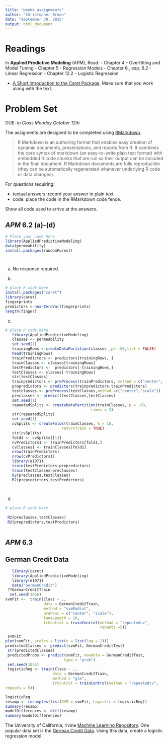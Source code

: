 ```yaml
---
title: "week4 assignments"
author: "Christopher Brown"
date: "September 30, 2015"
output: html_document
---
```


# Readings

In **Applied Predictive Modeling** (APM), Read:
- Chapter 4 - Overfitting and Model Tuning
- Chapter 5 - Regression Models
- Chapter 6 , esp. 6.2 - Linear Regression
- Chapter 12.2 - Logistic Regression 

- [A Short Introduction to the Caret Package](https://cran.r-project.org/web/packages/caret/vignettes/caret.pdf). Make sure that you work along with the text.   
  


# Problem Set 

DUE: *In Class Monday October 12th*

The assigments are designed to be completed using [RMarkdown](http://rmarkdown.rstudio.com/). 

> R Markdown is an authoring format that enables easy creation of dynamic 
> documents, presentations, and reports from R. It combines the core syntax of
> markdown (an easy-to-write plain text format) with embedded R code chunks that
> are run so their output can be included in the final document. R Markdown
> documents are fully reproducible (they can be automatically regenerated 
> whenever underlying R code or data changes).


For questions requiring: 

- textual answers: record your answer in plain text
- code: place the code in the RMarkdown code fence. 

Show all code used to arrive at the answers.



## ***APM*** 6.2 (a)-(d)

```r
# Place your code here
library(AppliedPredictiveModeling)
data(permeability)
install.packages(randomForest)




```

(a) No response required.

(b)   

```r
# place R code here
install.packages("caret")
library(caret)
fingerprints
predictors <-nearZeroVar(fingerprints)
length(finger)

```


(c)
```r
# place R code here
   library(AppliedPredictiveModeling)
   classes <- permeability
   set.seed(1)
   trainingRows <-createDataPartition(classes ,p= .80,list = FALSE)
   head(trainingRows)
   trainPredictors <- predictors[trainingRows, ]
   trainClasses <- classes[trainingRows]
   testPredictors <-  predictors[-trainingRows,]
   testClasses <- classes[-trainingRows]
   str(testClasses)
   trainpredictors <- preProcess(trainPredictors, method = c("center", "scale"))
   prepredictors <- predictors(trainpredictors,trainPredictors)
   testclasses <- preProcess(testClasses,method =c("center","scale"))
   preclasses <- predict(testClasses,testClasses)
   set.seed(1)
   repeatedSplits <- createDataPartition(trainClasses, p = .80,
                                      times = 3)
   str(repeatedSplits)
   set.seed(1)
   cvSplits <- createFolds(trainClasses, k = 10,
                         returnTrain = TRUE)
   str(cvSplits)
   fold1 <- cvSplits[[1]] 
   cvPredictors1 <- trainPredictors[fold1,]
   cvClasses1 <- trainClasses[fold1]
   nrow(trainPredictors)
   nrow(cvPredictors1)
   library(e1071)
   train(testPredictors~prepredictors)
   train(testClasses~preclasses)
   R2(preclasses,testClasses)
   R2(prepredictors,testPredictors)
   
   
```


(d) 
```r
# place R code here
    
 R2(preclasses,testClasses)
 R2(prepredictors,testPredictors)
   

```


## ***APM*** 6.3 


## German Credit Data ## 
```r
   library(caret)
   library(AppliedPredictiveModeling)
   library(e1071)
   data("GermanCredit")
 ??GermanCreditTrain
  set.seed(1056)
svmFit <-  train(Class ~ .,
                 data = GermanCreditTrain,
                 method = "svmRadial",
                 preProc = c("center", "scale"),
                 tuneLength = 10,
                 trControl = trainControl(method = "repeatedcv",
                                          repeats =5))

 svmFit
plot(svmFit, scales = list(x = list(log = 2)))
predictedClasses <- predict(svmFit, GermanCreditTest)
 str(predictedClasses)
 predictedProbs <- predict(svmFit, newdata = GermanCreditTest,
                          type = "prob")
 set.seed(1056)
 logisticReg <- train(Class ~ .,
                     data = GermanCreditTrain,
                     method = "glm",
                     trControl = trainControl(method = "repeatedcv",
repeats = 5))

logisticReg
resamp <- resamples(list(SVM = svmFit, Logistic = logisticReg))
summary(resamp)
modelDifferences <- diff(resamp)
summary(modelDifferences)
```
   
   

The University of California, Irvine [Machine Learning Repository](https://archive.ics.uci.edu/ml/index.html). One popular data set is the [German Credit Data](https://archive.ics.uci.edu/ml/datasets/Statlog+%28German+Credit+Data). Using this data, create a logistic regression model. 


